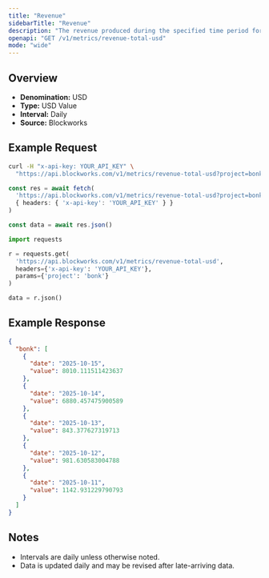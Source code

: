 ```yaml
---
title: "Revenue"
sidebarTitle: "Revenue"
description: "The revenue produced during the specified time period for given project."
openapi: "GET /v1/metrics/revenue-total-usd"
mode: "wide"
---
```


## Overview

- **Denomination:** USD
- **Type:** USD Value
- **Interval:** Daily
- **Source:** Blockworks

## Example Request

<CodeGroup>

```bash cURL
curl -H "x-api-key: YOUR_API_KEY" \
  "https://api.blockworks.com/v1/metrics/revenue-total-usd?project=bonk"
```

```typescript TypeScript
const res = await fetch(
  'https://api.blockworks.com/v1/metrics/revenue-total-usd?project=bonk',
  { headers: { 'x-api-key': 'YOUR_API_KEY' } }
)

const data = await res.json()
```

```python Python
import requests

r = requests.get(
  'https://api.blockworks.com/v1/metrics/revenue-total-usd',
  headers={'x-api-key': 'YOUR_API_KEY'},
  params={'project': 'bonk'}
)

data = r.json()
```

</CodeGroup>

## Example Response

```json
{
  "bonk": [
    {
      "date": "2025-10-15",
      "value": 8010.111511423637
    },
    {
      "date": "2025-10-14",
      "value": 6880.457475900589
    },
    {
      "date": "2025-10-13",
      "value": 843.377627319713
    },
    {
      "date": "2025-10-12",
      "value": 981.630583004788
    },
    {
      "date": "2025-10-11",
      "value": 1142.931229790793
    }
  ]
}
```

## Notes
- Intervals are daily unless otherwise noted.
- Data is updated daily and may be revised after late-arriving data.